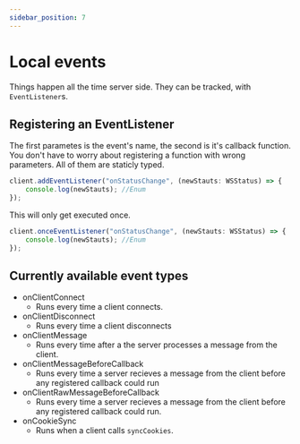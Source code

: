 ```yaml
---
sidebar_position: 7
---
```


# Local events
Things happen all the time server side. They can be tracked, with `EventListener`s.

## Registering an EventListener
The first parametes is the event's name, the second is it's callback function. You don't have to worry about registering a function with wrong parameters. All of them are staticly typed.
```ts
client.addEventListener("onStatusChange", (newStauts: WSStatus) => {
    console.log(newStauts); //Enum
});
```

<OR />

This will only get executed once.
```ts
client.onceEventListener("onStatusChange", (newStauts: WSStatus) => {
    console.log(newStauts); //Enum
});
```

## Currently available event types

- onClientConnect
  - Runs every time a client connects.
- onClientDisconnect
  - Runs every time a client disconnects
- onClientMessage
  - Runs every time after a the server processes a message from the client.
- onClientMessageBeforeCallback
  - Runs every time a server recieves a message from the client before any registered callback could run
- onClientRawMessageBeforeCallback
  - Runs every time a server recieves a message from the client before any registered callback could run.
- onCookieSync
  - Runs when a client calls `syncCookies`.